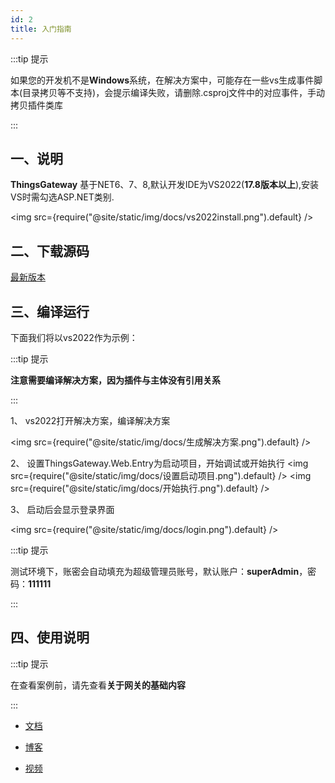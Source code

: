 ```yaml
---
id: 2
title: 入门指南
---
```




:::tip 提示

如果您的开发机不是**Windows**系统，在解决方案中，可能存在一些vs生成事件脚本(目录拷贝等不支持)，会提示编译失败，请删除.csproj文件中的对应事件，手动拷贝插件类库

:::


## 一、说明

**ThingsGateway** 基于NET6、7、8,默认开发IDE为VS2022(**17.8版本以上**),安装VS时需勾选ASP.NET类别.

<img src={require("@site/static/img/docs/vs2022install.png").default} />

## 二、下载源码

[最新版本](https://gitee.com/diego2098/ThingsGateway) 

## 三、编译运行

下面我们将以vs2022作为示例：

:::tip 提示

**注意需要编译解决方案，因为插件与主体没有引用关系**

:::  


1、 vs2022打开解决方案，编译解决方案

<img src={require("@site/static/img/docs/生成解决方案.png").default} />

2、 设置ThingsGateway.Web.Entry为启动项目，开始调试或开始执行
<img src={require("@site/static/img/docs/设置启动项目.png").default} />
<img src={require("@site/static/img/docs/开始执行.png").default} />

3、 启动后会显示登录界面

<img src={require("@site/static/img/docs/login.png").default} />

:::tip 提示

测试环境下，账密会自动填充为超级管理员账号，默认账户：**superAdmin**，密码：**111111**

:::  

## 四、使用说明

:::tip 提示

在查看案例前，请先查看**关于网关的基础内容**

:::  
- [文档](https://diego2098.gitee.io/thingsgateway-docs) 

- [博客](https://www.cnblogs.com/ThingsGateway/collections/1104) 

- [视频](https://space.bilibili.com/88105259/channel/series) 

